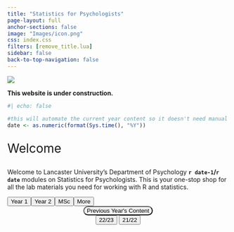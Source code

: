 ```yaml
---
title: "Statistics for Psychologists"
page-layout: full
anchor-sections: false
image: "Images/icon.png"
css: index.css
filters: [remove_title.lua]
sidebar: false
back-to-top-navigation: false
---
```


![](Images/LUPsychology.svg){fig-alt="University Logo" fig-align="center"}

::: callout-warning
**This website is under construction.**
:::

```r
#| echo: false

#this will automate the current year content so it doesn't need manual changing each year
date <- as.numeric(format(Sys.time(), "%Y"))
```

::: {.div style="font-size:2em;"}
Welcome
:::

Welcome to Lancaster University's Department of Psychology **`r date-1`/`r date`** modules on Statistics for Psychologists. This is your one-stop shop for all the lab materials you need for working with R and statistics.

```{=html}

<div class="container">
  <div class="row" style="display:flex;">
    <div class="col">
    <a href="https://m1v0.github.io/year_1/">
    <button type="button" class="btn btn-primary btn-landing">Year 1</button>
    </a>
    </div>
    <div class="col ">
      <button type="button" class="btn btn-primary btn-landing">Year 2</button>
    </div>
    <div class="col">
      <button type="button" class="btn btn-primary btn-landing">MSc</button>
    </div>
    <div class="col">
      <button type="button" class="btn btn-primary btn-landing">More</button>
    </div>
  </div>
  <div class="col">
<div align="center" role="toolbar" aria-label="Accordion">
  <div class="accordion accordion-custom" id="Previouscontent">
    <div class="accordion-item border-0">
      <button class="accordion-button collapsed accordion-btn-custom" type="button" data-bs-toggle="collapse" data-bs-target="#collapseOne" aria-expanded="false" aria-controls="collapseOne" style="border-radius: 30px;">
        <div class="text-center">Previous Year's Content</div>
      </button>
      <div id="collapseOne" class="accordion-collapse collapse" aria-labelledby="headingOne" data-bs-parent="#Previouscontent">
        <div class="accordion-body">
          <div class="text-center" role="toolbar" aria-label="Buttons">
            <button type="button" class="btn btn-primary btn-landing">22/23</button>
            <button type="button" class="btn btn-primary btn-landing">21/22</button>
          </div>
        </div>
      </div>
    </div>
  </div>
</div>
</div>
```




